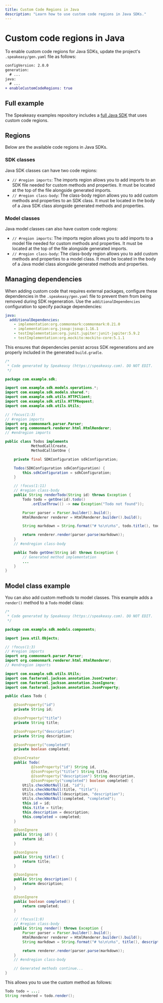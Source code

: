 ```yaml
---
title: Custom Code Regions in Java
description: "Learn how to use custom code regions in Java SDKs."
---
```


# Custom code regions in Java

To enable custom code regions for Java SDKs, update the project's
`.speakeasy/gen.yaml` file as follows:

```diff .speakeasy/gen.yaml
configVersion: 2.0.0
generation:
  # ...
java:
  # ...
+ enableCustomCodeRegions: true
```

## Full example

The Speakeasy examples repository includes a [full Java SDK](https://github.com/speakeasy-api/examples/tree/main/customcode-sdkclasses-java) that uses custom code regions.

## Regions

Below are the available code regions in Java SDKs.

### SDK classes

Java SDK classes can have two code regions:

- `// #region imports`: The imports region allows you to add imports to an SDK file needed for
  custom methods and properties. It must be located at the top of the
  file alongside generated imports.
- `// #region class-body`: The class-body region allows you to add custom methods and
  properties to an SDK class. It must be located in the body of a Java
  SDK class alongside generated methods and properties.

### Model classes

Java model classes can also have custom code regions:

- `// #region imports`: The imports region allows you to add imports to a model file needed for
  custom methods and properties. It must be located at the top of the
  file alongside generated imports.
- `// #region class-body`: The class-body region allows you to add custom methods and
  properties to a model class. It must be located in the body of a Java
  model class alongside generated methods and properties.

## Managing dependencies

When adding custom code that requires external packages, configure these dependencies in the `.speakeasy/gen.yaml` file to prevent them from being removed during SDK regeneration. Use the `additionalDependencies` configuration to specify package dependencies:

```yaml .speakeasy/gen.yaml
java:
  additionalDependencies:
    - implementation:org.commonmark:commonmark:0.21.0
    - implementation:org.jsoup:jsoup:1.16.1
    - testImplementation:org.junit.jupiter:junit-jupiter:5.9.2
    - testImplementation:org.mockito:mockito-core:5.1.1
```

This ensures that dependencies persist across SDK regenerations and are properly included in the generated `build.gradle`.

```java src/main/java/com/example/sdk/Todos.java
/*
 * Code generated by Speakeasy (https://speakeasy.com). DO NOT EDIT.
 */

package com.example.sdk;

import com.example.sdk.models.operations.*;
import com.example.sdk.models.shared.*;
import com.example.sdk.utils.HTTPClient;
import com.example.sdk.utils.HTTPRequest;
import com.example.sdk.utils.Utils;

// !focus(1:3)
// #region imports
import org.commonmark.parser.Parser;
import org.commonmark.renderer.html.HtmlRenderer;
// #endregion imports

public class Todos implements
            MethodCallCreate,
            MethodCallGetOne {

    private final SDKConfiguration sdkConfiguration;

    Todos(SDKConfiguration sdkConfiguration) {
        this.sdkConfiguration = sdkConfiguration;
    }

    // !focus(1:11)
    // #region class-body
    public String renderTodo(String id) throws Exception {
        Todo todo = getOne(id).todo()
            .orElseThrow(() -> new Exception("Todo not found"));

        Parser parser = Parser.builder().build();
        HtmlRenderer renderer = HtmlRenderer.builder().build();

        String markdown = String.format("# %s\n\n%s", todo.title(), todo.description());

        return renderer.render(parser.parse(markdown));
    }
    // #endregion class-body

    public Todo getOne(String id) throws Exception {
        // Generated method implementation
        ...
    }
}
```

## Model class example

You can also add custom methods to model classes. This example adds a `render()` method to a `Todo` model class:

```java src/main/java/com/example/sdk/models/components/Todo.java
/*
 * Code generated by Speakeasy (https://speakeasy.com). DO NOT EDIT.
 */

package com.example.sdk.models.components;

import java.util.Objects;

// !focus(1:3)
// #region imports
import org.commonmark.parser.Parser;
import org.commonmark.renderer.html.HtmlRenderer;
// #endregion imports

import com.example.sdk.utils.Utils;
import com.fasterxml.jackson.annotation.JsonCreator;
import com.fasterxml.jackson.annotation.JsonIgnore;
import com.fasterxml.jackson.annotation.JsonProperty;

public class Todo {

    @JsonProperty("id")
    private String id;

    @JsonProperty("title")
    private String title;

    @JsonProperty("description")
    private String description;

    @JsonProperty("completed")
    private boolean completed;

    @JsonCreator
    public Todo(
            @JsonProperty("id") String id,
            @JsonProperty("title") String title,
            @JsonProperty("description") String description,
            @JsonProperty("completed") boolean completed) {
        Utils.checkNotNull(id, "id");
        Utils.checkNotNull(title, "title");
        Utils.checkNotNull(description, "description");
        Utils.checkNotNull(completed, "completed");
        this.id = id;
        this.title = title;
        this.description = description;
        this.completed = completed;
    }

    @JsonIgnore
    public String id() {
        return id;
    }

    @JsonIgnore
    public String title() {
        return title;
    }

    @JsonIgnore
    public String description() {
        return description;
    }

    @JsonIgnore
    public boolean completed() {
        return completed;
    }

    // !focus(1:8)
    // #region class-body
    public String render() throws Exception {
        Parser parser = Parser.builder().build();
        HtmlRenderer renderer = HtmlRenderer.builder().build();
        String markdown = String.format("# %s\n\n%s", title(), description());

        return renderer.render(parser.parse(markdown));
    }
    // #endregion class-body

    // Generated methods continue...
}
```

This allows you to use the custom method as follows:

```java
Todo todo = ...;
String rendered = todo.render();
```

